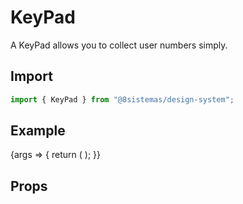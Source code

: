 
<Meta title="Composites/KeyPad" component={KeyPad} />

# KeyPad

A KeyPad allows you to collect user numbers simply.

## Import

```jsx
import { KeyPad } from "@8sistemas/design-system";
```

## Example

<Canvas>
    <Story name="KeyPad">
        {args => {
            return (
                <KeyPad
                    {...args}
                    onButtonPressed={action("buttonPressed")}
                    onCancelButtonPressed={action("cancelButtonPressed")}
                    onConfirmButtonPressed={action("confirmButtonPressed")}
                    onCleanButtonPressed={action("cleanButtonPressed")}
                />
            );
        }}
    </Story>
</Canvas>

## Props

<ArgsTable of={KeyPad} />
